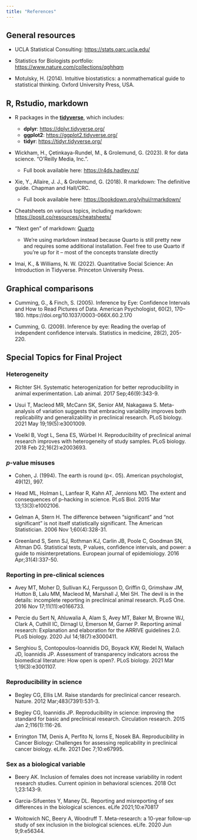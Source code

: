 ```yaml
---
title: "References"
---
```


## General resources

* UCLA Statistical Consulting: [https://stats.oarc.ucla.edu/](https://stats.oarc.ucla.edu/)

* Statistics for Biologists portfolio: [https://www.nature.com/collections/qghhqm](https://www.nature.com/collections/qghhqm)

* Motulsky, H. (2014). Intuitive biostatistics: a nonmathematical guide to statistical thinking. Oxford University Press, USA.

## R, Rstudio, markdown

* R packages in the [**tidyverse**](https://www.tidyverse.org/), which includes:
    * **dplyr**: [https://dplyr.tidyverse.org/](https://dplyr.tidyverse.org/)
    * **ggplot2**: [https://ggplot2.tidyverse.org/](https://ggplot2.tidyverse.org/)
    * **tidyr**: [https://tidyr.tidyverse.org/](https://tidyr.tidyverse.org/)

* Wickham, H., Çetinkaya-Rundel, M., & Grolemund, G. (2023). R for data science. "O'Reilly Media, Inc.". 
    * Full book available here: [https://r4ds.hadley.nz/](https://r4ds.hadley.nz/)

* Xie, Y., Allaire, J. J., & Grolemund, G. (2018). R markdown: The definitive guide. Chapman and Hall/CRC. 
    * Full book available here: [https://bookdown.org/yihui/rmarkdown/](https://bookdown.org/yihui/rmarkdown/)
    
* Cheatsheets on various topics, including markdown: [https://posit.co/resources/cheatsheets/](https://posit.co/resources/cheatsheets/)
    
* "Next gen" of markdown: [Quarto](https://quarto.org/)
    * We're using markdown instead because Quarto is still pretty new and requires some additional installation. Feel free to use Quarto if you're up for it -- most of the concepts translate directly
    
* Imai, K., & Williams, N. W. (2022). Quantitative Social Science: An Introduction in Tidyverse. Princeton University Press.

## Graphical comparisons

* Cumming, G., & Finch, S. (2005). Inference by Eye: Confidence Intervals and How to Read Pictures of Data. American Psychologist, 60(2), 170–180. https://doi.org/10.1037/0003-066X.60.2.170

* Cumming, G. (2009). Inference by eye: Reading the overlap of independent confidence intervals. Statistics in medicine, 28(2), 205-220.

## Special Topics for Final Project

### Heterogeneity

* Richter SH. Systematic heterogenization for better reproducibility in animal experimentation. Lab animal. 2017 Sep;46(9):343-9.

* Usui T, Macleod MR, McCann SK, Senior AM, Nakagawa S. Meta-analysis of variation suggests that embracing variability improves both replicability
and generalizability in preclinical research. PLoS biology. 2021 May 19;19(5):e3001009.

* Voelkl B, Vogt L, Sena ES, Würbel H. Reproducibility of preclinical animal research improves with heterogeneity of study samples. PLoS biology. 2018
Feb 22;16(2):e2003693.

### $p$-value misuses

* Cohen, J. (1994). The earth is round (p<. 05). American psychologist, 49(12), 997.

* Head ML, Holman L, Lanfear R, Kahn AT, Jennions MD. The extent and consequences of p-hacking in science. PLoS Biol. 2015 Mar 13;13(3):e1002106.

* Gelman A, Stern H. The difference between “significant” and “not significant” is not itself statistically significant. The American Statistician. 2006 Nov
1;60(4):328-31.

* Greenland S, Senn SJ, Rothman KJ, Carlin JB, Poole C, Goodman SN, Altman DG. Statistical tests, P values, confidence intervals, and power: a guide to
misinterpretations. European journal of epidemiology. 2016 Apr;31(4):337-50.

### Reporting in pre-clinical sciences

* Avey MT, Moher D, Sullivan KJ, Fergusson D, Griffin G, Grimshaw JM, Hutton B, Lalu MM, Macleod M, Marshall J, Mei SH. The devil is in the details:
incomplete reporting in preclinical animal research. PLoS One. 2016 Nov 17;11(11):e0166733.

* Percie du Sert N, Ahluwalia A, Alam S, Avey MT, Baker M, Browne WJ, Clark A, Cuthill IC, Dirnagl U, Emerson M, Garner P. Reporting animal research:
Explanation and elaboration for the ARRIVE guidelines 2.0. PLoS biology. 2020 Jul 14;18(7):e3000411.

* Serghiou S, Contopoulos-Ioannidis DG, Boyack KW, Riedel N, Wallach JD, Ioannidis JP. Assessment of transparency indicators across the biomedical
literature: How open is open?. PLoS biology. 2021 Mar 1;19(3):e3001107.

### Reproducibility in science

* Begley CG, Ellis LM. Raise standards for preclinical cancer research. Nature. 2012 Mar;483(7391):531-3. 

* Begley CG, Ioannidis JP. Reproducibility in science: improving the standard for basic and preclinical research. Circulation research. 2015 Jan
2;116(1):116-26.

* Errington TM, Denis A, Perfito N, Iorns E, Nosek BA. Reproducibility in Cancer Biology: Challenges for assessing replicability in preclinical cancer
biology. eLife. 2021 Dec 7;10:e67995.

### Sex as a biological variable

* Beery AK. Inclusion of females does not increase variability in rodent research studies. Current opinion in behavioral sciences. 2018 Oct 1;23:143-9.

* Garcia-Sifuentes Y, Maney DL. Reporting and misreporting of sex differences in the biological sciences. eLife 2021;10:e70817

* Woitowich NC, Beery A, Woodruff T. Meta-research: a 10-year follow-up study of sex inclusion in the biological sciences. eLife. 2020 Jun 9;9:e56344.